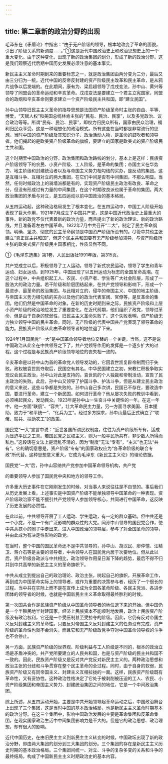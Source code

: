 ```yaml
---
---
---
```

title: 第二章新的政治分野的出现
---



毛泽东在《矛盾论》中指出：“由于无产阶级的领导，根本地改变了革命的面貌，引出了阶级关系的新调度……。”①这是近代中国政治史上和政治思想史上的一个重大变化。由于这种变化，出现了新的政治集团的划分，形成了新的政治分野。这是我们观察近代后期中国历史发展必须注意的基本事实。

新民主主义革命时期到来的重要标志之一，就是政治集团由两分变为三分，最后又由三分归为一统。近代中国的反帝反封建的资产阶级民主改革和民主革命，是从鸦片战争以后发端的。在此期间，康有为、梁启超领导了戊戌变法，孙中山、黄兴等领导了同盟会的革命运动和辛亥革命。戊戌变法是要建立一个君主立宪国家，同盟会的政纲和辛亥革命则要求建立一个资产阶级民主共和国，即“建立民国”。

孙中山领导旧民主主义革命的指导思想是法国资产阶级革命时主张的自由、平等、博爱，“天赋人权”和美国总统林肯主张的“民有、民治、民享”，以及多党政治、议会政治等等。所谓“民有、民治、民享”，即权力归民众所有，国家由民众治理，福利归民众享受。这是一种理想化的政治模式。所有这些在当时都是非常流行的思想。当时中国的资产阶级及其知识分子、政治活动人物，是革命的鼓吹者和领导者。他们揭起的是欧美资产阶级革命的旗帜，要建立的国家是欧美式的资产阶级民主共和国。

这个时期里中国政治的分野，政治集团和政治路线的划分，基本上是这样：民族资产阶级领导下的农民、小资产阶级、工人阶级，是革命的集团；帝国主义在华势力、地主阶级和封建统治者以及与帝国主义势力相勾结的买办，是反动的集团。这是互相斗争、互相对立的两大集团，在它们中间是否有中间集团，不那么明显。当然，任何时候政治上的骑墙派都是有的，实现资产阶级民主政治有改良、革命之分，但没有形成过有力量的中间集团，在这个时期改良派也属于革命的集团。两大政治集团的矛盾与对立，是五四运动以前中国政治的基本格局。

从五四运动起，这种政治格局发生了根本变化。在五四运动中，中国工人阶级开始表现了巨大作用，1921年7月成立了中国共产党，这是中国近代政治史上最重大的事件。新的政党不仅代表着新的政治力量，而且提出了新的政治理论、新的政治路线，并且准备着左右中国革命。1922年7月中共召开“二大”，制定了民主革命纲领。明确、坚决、彻底的民主革命纲领是中国资产阶级所没有的。尽管中共也主张建立“真正民主共和国”，但这个民主共和国要有无产阶级参加领导，与资产阶级所主张的欧美式资产阶级民主国家相比，性质显然不同。

①《毛泽东选集》第1卷，人民出版社1991年版，第315页。

共产党成立以后，积极领导了工人运动，领导了新式农民运动，领导了学生和青年运动、妇女运动。到1925年，中国出现了以五卅运动为标志的全国革命高潮。在这个过程中，中共组织起工人、农民、小资产者、学生等广大社会阶层，形成了一股浩大的政治力量。若干阶级和阶层团结起来，在共产党领导和影响下，形成一个最进步、最革命的政治集团。与此相对立的，侵华的帝国主义、中国的地主阶级、与帝国主义势力相勾结的买办以及他们的政治代表军阀、官僚等，是反革命的集团。他们仍然是中国革命的对象。在新的历史时期到来之际，民族资产阶级和上层小资产阶级的政治地位发生了重要变化。在近代前期，他们组织了政党，领导过革命，但是由于自身的软弱性，旧民主主义革命失败了。这个失败表明，资产阶级无力独立领导中国的民主革命。同时，无产阶级的代表中国共产党表现了领导革命的能力。民族资产阶级从此由革命领导者的地位退了下来。

1924年1月国民党“一大”是中国革命领导者地位交替的一个关键。当然，这不是说中国政治从此全在中共领导之下了，共产党领导作用的发挥是一个逐步扩大的过程。这个过程是与民族资产阶级领导地位的丧失相一致的。

辛亥革命是以孙中山为首的革命党人领导发动的，它因袁世凯复辟帝制而归于失败。政权被袁世凯夺取后，民国空有其名。中华民国建立之初，宋教仁积极争取实现议会民主政治，孙中山对此是支持的。袁世凯的个人独裁和帝制活动，宣告了民主政治的失败。此后，孙中山又领导了护国斗争、护法斗争，但是从建立民主政治的意义来说，这些斗争都是失败的。孙中山自己多次讲，民国已不存在，要改造中国，要进行革命，建立一个新民国。如何进行革命？他从屡次失败的教训中看到，必须唤起民众，发动民众。1923年是孙中山一生奋斗中关键性的一年。在这一年中，他一方面“联俄”、“容共”，壮大革命民主力量，另一方面寻求美国、日本援助，致力于“和平统一”、“化兵为工”。经过多方探求，孙中山最后正式确立了“联俄、联共、扶助农工”的政策。

国民党“一大”宣言中说：“近世各国所谓民权制度，往往为资产阶级所专有，适成为压迫平民之工具。若国民党之民权主义，则为一般平民所共有，非少数人所得而私也。”这段话在文法上是混乱不清的，因为“制度”无法“专有”，“主义”也无法“共有”。它的确切意思是，资产阶级“专有”的国家政权应为“各革命阶级的联合专政”所代替。这种思想意义重大，它成为毛泽东《新民主主义论》的理论依据。

国民党“一大”后，孙中山容纳共产党参加中国革命领导机构，共产党

的重要领导人参加了国民党中央和地方的领导工作。

许多重大历史事件在它刚刚发生的时候，对当事人来说往往是不自觉的。事后我们从历史发展上看，上述事实是中国资产阶级不能单独领导中国革命的一种表现。资产阶级政治家不能不援引共产党领导人参加领导核心，共同进行中国革命，这反映了历史发展的必然性。

在此以前，中共领导开展了工人运动、学生运动，有一定的群众基础。但中共还是一个小党，不是一个有广泛影响的群众性的大党。同孙中山领导的国民党合作，使中共从狭小的圈子中走出来，进入中国政治的领导层，参与了对全国革命的领导，并由此成为有决定性影响的政党。

在当时，整个中国的国民革命还不是中共领导的，孙中山、胡汉民、廖仲恺、汪精卫、蒋介石等是主要的领导者，中共领导人在国民党内居于次要地位。但从此以后，资产阶级各政派与中共相比，政治领导作用呈日渐下降的趋势，最后不得不归并到中共高举的新民主主义的革命旗帜下。

中共从成立到提出自己的政治理论、政治主张，树起自己的旗帜，开展革命工作，再到成为中国革命实际上的领导者，或作为重要的决策参与者，经历了一个很长的过程。当中共在实际上而不是在宣传上成为全国各革命阶级、各民主党派、各进步团体的领导者的时候，也就是中国新民主主义革命取得最终胜利的时候。

第一次国共合作是民族资产阶级从中国革命领导者的地位退下来的开始。但中国仍是一个半殖民地半封建国家，经济上民族资本不能顺利地发展，政治上民族资产阶级没有政治权利，它还是一个受压制甚至受掠夺的阶级。因此，它仍有反对帝国主义反对封建主义的革命性。只要反对帝国主义反对封建主义的任务没有完成，资产阶级的革命性也就不会消失，而且它和无产阶级政党争夺对中国革命领导权的斗争也不会停止。

另一方面，民族资产阶级的世界观、阶级利益与工人阶级是不同的，根本的政治立场是矛盾冲突的。共产党所要建立的人民共和国，也是与资产阶级的民主共和国不一致的。因此，民族资产阶级又是反对共产党反对新民主主义的。两种政治思想和政治主张的分歧和斗争贯穿在整个民主革命的全过程。同时，由于自身的软弱，民族资产阶级又有同帝国主义、封建主义互相拉拢的一面。这样，民族资产阶级既有革命性，又有妥协性。这种政治性格决定了它处于被剥削被压迫的工人、农民、小资产阶级集团和帝国主义势力、封建统治集团之间的地位，它是一个中间政治集团。

综上所述，从五四运动开始，主要是中共开始领导起革命运动之后，中国政治舞台上出现了三个集团，这是当时中国的基本政治格局，也是新民主主义革命时期基本的政治分野。在这三个集团中，影响中国政治发展的主要是革命集团和反革命集团，在现实国家政治生活中中间集团影响力是不大的。但是它的政治思想、政治理想，却有很大的影响。

近代中国历史，在由旧民主主义到新民主主义转变的时候，中国政坛出现了新的政治分野，即由两大集团的划分到三大集团的划分。三个集团的存在是新民主主义历史时期的基本政治格局。三个集团间统一、对立、斗争的复杂多变的关系和斗争的最终结局，构成了中国新民主主义时期政治史的基本内容。
